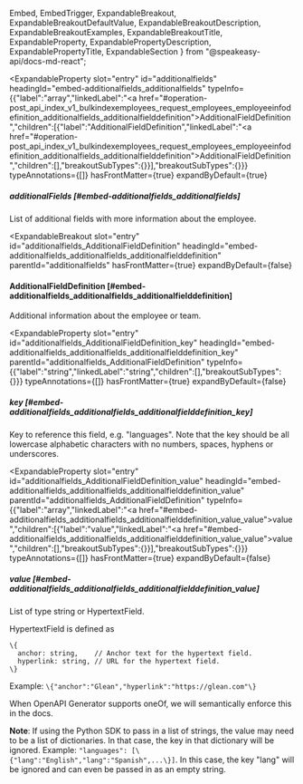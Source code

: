   Embed,
  EmbedTrigger,
  ExpandableBreakout,
  ExpandableBreakoutDefaultValue,
  ExpandableBreakoutDescription,
  ExpandableBreakoutExamples,
  ExpandableBreakoutTitle,
  ExpandableProperty,
  ExpandablePropertyDescription,
  ExpandablePropertyTitle,
  ExpandableSection
} from "@speakeasy-api/docs-md-react";

<ExpandableSection>

<ExpandableProperty
  slot="entry"
  id="additionalfields"
  headingId="embed-additionalfields_additionalfields"
  typeInfo={{"label":"array","linkedLabel":"<a href=\"#operation-post_api_index_v1_bulkindexemployees_request_employees_employeeinfodefinition_additionalfields_additionalfielddefinition\">AdditionalFieldDefinition</a>","children":[{"label":"AdditionalFieldDefinition","linkedLabel":"<a href=\"#operation-post_api_index_v1_bulkindexemployees_request_employees_employeeinfodefinition_additionalfields_additionalfielddefinition\">AdditionalFieldDefinition</a>","children":[],"breakoutSubTypes":{}}],"breakoutSubTypes":{}}}
  typeAnnotations={[]}
  hasFrontMatter={true}
  expandByDefault={true}
>

<ExpandablePropertyTitle slot="title">

##### additionalFields [#embed-additionalfields_additionalfields]

</ExpandablePropertyTitle>

<ExpandablePropertyDescription slot="description">

List of additional fields with more information about the employee.

</ExpandablePropertyDescription>

</ExpandableProperty>

<ExpandableBreakout
  slot="entry"
  id="additionalfields_AdditionalFieldDefinition"
  headingId="embed-additionalfields_additionalfields_additionalfielddefinition"
  parentId="additionalfields"
  hasFrontMatter={true}
  expandByDefault={false}
>

<ExpandableBreakoutTitle slot="title">

#### AdditionalFieldDefinition [#embed-additionalfields_additionalfields_additionalfielddefinition]

</ExpandableBreakoutTitle>

<ExpandableBreakoutDescription slot="description">

Additional information about the employee or team.

</ExpandableBreakoutDescription>

<ExpandableBreakoutExamples slot="examples">

</ExpandableBreakoutExamples>

<ExpandableBreakoutDefaultValue slot="defaultValue">

</ExpandableBreakoutDefaultValue>

</ExpandableBreakout>

<ExpandableProperty
  slot="entry"
  id="additionalfields_AdditionalFieldDefinition_key"
  headingId="embed-additionalfields_additionalfields_additionalfielddefinition_key"
  parentId="additionalfields_AdditionalFieldDefinition"
  typeInfo={{"label":"string","linkedLabel":"string","children":[],"breakoutSubTypes":{}}}
  typeAnnotations={[]}
  hasFrontMatter={true}
  expandByDefault={false}
>

<ExpandablePropertyTitle slot="title">

##### key [#embed-additionalfields_additionalfields_additionalfielddefinition_key]

</ExpandablePropertyTitle>

<ExpandablePropertyDescription slot="description">

Key to reference this field, e.g. "languages". Note that the key should be all lowercase alphabetic characters with no numbers, spaces, hyphens or underscores.

</ExpandablePropertyDescription>

</ExpandableProperty>

<ExpandableProperty
  slot="entry"
  id="additionalfields_AdditionalFieldDefinition_value"
  headingId="embed-additionalfields_additionalfields_additionalfielddefinition_value"
  parentId="additionalfields_AdditionalFieldDefinition"
  typeInfo={{"label":"array","linkedLabel":"<a href=\"#embed-additionalfields_additionalfields_additionalfielddefinition_value_value\">value</a>","children":[{"label":"value","linkedLabel":"<a href=\"#embed-additionalfields_additionalfields_additionalfielddefinition_value_value\">value</a>","children":[],"breakoutSubTypes":{}}],"breakoutSubTypes":{}}}
  typeAnnotations={[]}
  hasFrontMatter={true}
  expandByDefault={false}
>

<ExpandablePropertyTitle slot="title">

##### value [#embed-additionalfields_additionalfields_additionalfielddefinition_value]

</ExpandablePropertyTitle>

<ExpandablePropertyDescription slot="description">

List of type string or HypertextField.

HypertextField is defined as
```
\{
  anchor: string,    // Anchor text for the hypertext field.
  hyperlink: string, // URL for the hypertext field.
\}
```
Example: ```\{"anchor":"Glean","hyperlink":"https://glean.com"\}```

When OpenAPI Generator supports oneOf, we will semantically enforce this in the docs.

**Note**: If using the Python SDK to pass in a list of strings, the value may need to be a list of dictionaries. In that case, the key in that dictionary will be ignored.
Example: ```"languages": [\{"lang":"English","lang":"Spanish",...\}]```. In this case, the key "lang" will be ignored and can even be passed in as an empty string.


</ExpandablePropertyDescription>

<Embed slot="embed">

<EmbedTrigger slot="trigger" embedTitle="value" triggerText="View value details">

<Embedvalue />

</EmbedTrigger>

</Embed>

</ExpandableProperty>

</ExpandableSection>